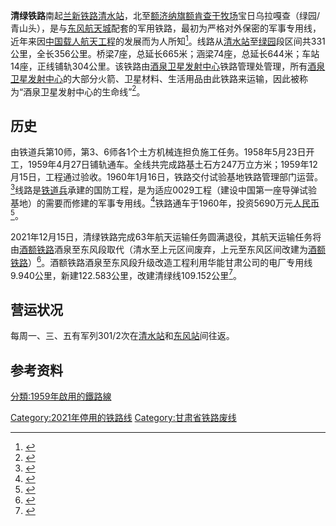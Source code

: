 {{expand|time=2018-12-09T02:04:47+00:00}}
{{Infobox rail system-route
| rail_name=清綠鐵路
| other_name=
| name_bgcolor=
| box_width=
| min-width=
<!--铁路标志部分-->
| banner_color=green
| sec_banner_color=
| third_banner_color=
| fourth_color=
| fifth_banner_color=
| sixth_banner_color=
| seventh_color=
| eighth_banner_color=
| ninth_banner_color=
| tenth_color=
| eleventh_banner_color=
| twelfth_banner_color=
| thirteenth_color=
| fourteenth_banner_color=
| fifteenth_banner_color=
| sixteenth_color=
| seventeenth_banner_color=
| eighteenth_banner_color=
| nineteenth_color=
| twentieth_banner_color=
| 21st_banner_color=
| 22nd_banner_color=
| 23rd_banner_color=
| 24st_banner_color=
| 25st_banner_color=
| logo=
| logo_width=
| logo_note=
<!--照片及外国文字部分-->
| image=
| imagesize=
| caption=
| japanese_name=
| hiragana_name=
| romanji_name=
| korean_name=
<!--以下内容将显示在“概览”小栏-->
| code_name=
| locale={{CHN}}[[甘肃省|甘肃省]]、[[内蒙古自治区|内蒙古自治区]]
| service_type=[[军用铁路|军用铁路]]
| network=
| status=退役
| stations=
| start=
| lines=1
| main_route=
| secondary_route=
| branch_route=
| standard=
| character=
| other_systems=
| mapcolour=
| mapcolourlink=
| main_stations=[[清水站_(甘肃省)|清水站]]、[[东风站_(额济纳)|东风站]]
| constructor={{PLA}}铁道兵
<!--以下内容将显示在“技术数据”小栏-->
| system_length=
| line_title=
| length_in_operation=
| total_length=356公里
| tracklength=
| track=[[单线铁路|单线铁路]]
| average_station_distance=
| max_speed= 200千米/小时
| orbital_plane=
| track_gauge = {{标准轨}}
| distance_between_mainlines=
| min_radius=
| max_grade=
| block_signal=
| engine=
| electrified=
| control=
| depot=
| rollingstock=
| fleet_size=
<!--以下内容将显示在“营运信息”小栏-->
| begin_operation=1959年4月27日
| end_operation=2021年12月16日
| operation_note=
| open_operation=
| time_first=
| time_last=
| journey_time=
| ridership=
| owner={{PLA}}
| operator=[[中国酒泉卫星发射中心|酒泉卫星发射中心]]铁路管理处
| franchise=
| hq=
| key_person=
| website=
<!--以下内容将显示在“线路图”小栏-->
| system_map=
| mapimage_width=
| route_map_title=
| route_map={{清綠鐵路RDT}}
| collapsed=1
}}
'''清绿铁路'''南起[[兰新铁路|兰新铁路]][[清水站_(甘肃省)|清水站]]，北至[[额济纳旗|额济纳旗]][[东风镇_(额济纳旗)|额肯查干牧场]]宝日乌拉嘎查（绿园/青山头），是与[[中国酒泉卫星发射中心|东风航天城]]配套的军用铁路，最初为严格对外保密的军事专用线，近年来因[[中国载人航天工程|中国载人航天工程]]的发展而为人所知<ref>{{cite web|title=为卫星上天而出力_忆清绿铁路的诞生|url=http://www.cnki.com.cn/Article/CJFDTotal-TDZS199803013.htm|author=周转运|access-date=2016-10-17|archive-date=2019-08-14|archive-url=https://web.archive.org/web/20190814063735/http://www.cnki.com.cn/Article/CJFDTotal-TDZS199803013.htm|dead-url=no}}</ref>。线路从[[清水站_(甘肃省)|清水站]]至[[东风站_(额济纳)|绿园]]段区间共331公里，全长356公里。桥梁7座，总延长665米；涵梁74座，总延长644米；车站14座，正线铺轨304公里。该铁路由[[中国酒泉卫星发射中心|酒泉卫星发射中心]]铁路管理处管理，所有[[中国酒泉卫星发射中心|酒泉卫星发射中心]]的大部分火箭、卫星材料、生活用品由此铁路来运输，因此被称为“酒泉卫星发射中心的生命线”<ref>{{cite web|title=守护酒泉卫星发射中心的生命线|url=http://news.xinhuanet.com/tech/2006-10/08/content_5174593_1.htm|date=2006-10-08|publisher=新华网|access-date=2016-10-17|archive-date=2017-03-05|archive-url=https://web.archive.org/web/20170305063442/http://news.xinhuanet.com/tech/2006-10/08/content_5174593_1.htm|dead-url=no}}</ref>。

==历史==
由铁道兵第10师，第3、6师各1个土方机械连担负施工任务。1958年5月23日开工，1959年4月27日铺轨通车。全线共完成路基土石方247万立方米；1959年12月15日，工程通过验收。1960年1月16日，铁路交付试验基地铁路管理部门运营。<ref>{{cite web|title=铁道兵承建国 防工程：清绿铁路（1）|url=https://www.sohu.com/a/203201676_713283|accessdate=2019-03-28|author=梅梓祥|archiveurl=https://web.archive.org/web/20190328024530/https://www.sohu.com/a/203201676_713283|archivedate=2019-03-28|dead-url=yes}}</ref>线路是[[中国人民解放军铁道兵|铁道兵]]承建的国防工程，是为适应0029工程（建设中国第一座导弹试验基地）的需要而修建的军事专用线。<ref>{{cite web|title=铁道兵承建国 防工程：清绿铁路（1）|url=http://www.sohu.com/a/203201676_713283|accessdate=2019-03-26|archiveurl=https://web.archive.org/web/20190326094439/http://www.sohu.com/a/203201676_713283|archivedate=2019-03-26|dead-url=yes}}</ref>铁路通车于1960年，投资5690万元[[人民币|人民币]]<ref>{{cite news|title=东方红一号发射46周年：实际工作28天，现在仍在太空飞行|url=http://www.thepaper.cn/baidu.jsp?contid=1459444|quote=就拿中心的这条铁路来说，当时就投入了5960万元，而当年全国一年的财政收入才370多亿元|publisher=澎湃新闻|date=2016-04-21|accessdate=2016-10-17|archive-date=2019-08-15|archive-url=https://web.archive.org/web/20190815151548/http://www.thepaper.cn/baidu.jsp?contid=1459444|dead-url=no}}</ref>。

2021年12月15日，清绿铁路完成63年航天运输任务圆满退役，其航天运输任务将由[[酒额铁路|酒额铁路]]酒泉至东风段取代（清水至上元区间废弃，上元至东风区间改建为[[酒额铁路|酒额铁路]]）<ref>{{cite news|url=http://www.81.cn/jfjbmap/content/2021-12/20/content_305602.htm|title=向功勋铁路告别——酒泉卫星发射中心清绿铁路完成63年航天运输任务圆满退役|work=[[解放军报|解放军报]]|date=2021-12-20|accessdate=2021-12-21|archive-date=2021-12-20|archive-url=https://web.archive.org/web/20211220161902/http://www.81.cn/jfjbmap/content/2021-12/20/content_305602.htm|dead-url=no}}</ref>。酒额铁路酒泉至东风段升级改造工程利用华能甘肃公司的电厂专用线9.940公里，新建122.583公里，改建清绿线109.152公里<ref>{{cite news|url=http://gs.people.com.cn/n2/2021/1111/c183348-35001100.html|title=酒额铁路酒泉至东风段进入静态验收阶段|publisher=人民网-甘肃频道|date=2021-11-11|accessdate=2021-12-21|archive-date=2021-12-20|archive-url=https://web.archive.org/web/20211220160742/http://gs.people.com.cn/n2/2021/1111/c183348-35001100.html|dead-url=no}}</ref>。

==营运状况==
每周一、三、五有军列301/2次在[[清水站_(甘肃省)|清水站]]和[[东风站_(额济纳)|东风站]]间往返。

==参考资料==
{{reflist}}

{{清绿铁路|nocat}}
{{中国铁路}}
[[分類:1959年啟用的鐵路線|分類:1959年啟用的鐵路線]]
[[Category:2021年停用的铁路线|Category:2021年停用的铁路线]]
[[Category:甘肃省铁路废线|Category:甘肃省铁路废线]]